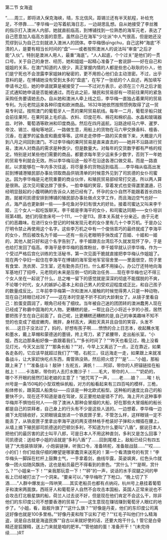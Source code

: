 

第二节 女海盗

“……周三，即将进入保克海峡，晴，东北信风，距锡兰还有半天航程，补给充足，不停靠……”李华梅一边写着航海日志，一边胡思乱想。自从她接受了李丝雅的指示打入澳洲人内部，她就直航临高，到博铺找到一位熟悉的海军元老，表达了自己愿意加入临高方面的意愿。虽然自己在海军“少壮派”中人气很高，但是她还没荒缪到认为自己立刻就进入澳洲人的团体。李华梅很qīngchu，自己这种“海底”不清的人，是要有相当长时间的“盘”――或者按照澳洲人的说法叫“审查”之后才能“入伙”。特别是澳洲人用人，最重“海底”。“人人起底，个个过关”是他们的一贯口号。关于自己的身世、经历，她和姐姐一起精心准备了一套说辞――好在自己和姐姐的关系，在澳门知道的人很少，真正掌握内情的人都是些忠心耿耿的仆人，他们是宁死也不会泄露李家姐妹的秘密的，更不用担心他们会主动泄密。不过，出乎意料的是，在博铺她没有受到太多的“盘底”，在写了一张纸的个人自述，再加填写申请书之后，她的申请就算是被接受了――不过对方表示，必须在三个月之后才能正式通知她申请是否能被通过。而在此之前，殖民和贸易部有一项前往果阿的紧急采购任务要请她去办。自从她和澳洲人牵上线之后，李华梅一直独占着果阿的贸易专利。为元老院运来各种印度和欧洲商品。1632年她依然按照惯例取得了这一贸易专利证。按照澳门的葡萄牙人一贯的果阿贸易航线。每年一二月，葡萄牙船只就会前往果阿，在果阿装上毛织品、衣料、印度花布、棉花和棉织品、水晶和玻璃器皿、时钟、葡萄酒等欧洲和印度商品。然后在四月返航，沿路途经马六甲、暹罗、帝汶、锡兰、缅甸等地区，一路做生意，用船上的货物在马六甲交换香料、檀香、沉香，在暹罗的鲨鱼皮和鹿皮等等。这样走走停停一路的买卖做下来，大概是六月到八月之间回到澳门。不过李华梅的果阿贸易是直来直去的――她并不沿路进行贸易，澳洲人对商品的需求是种类少。但是数量大。对每年的交货数字都有严格的规定。特别是对某些他们需要的商品，都要求每年至少运来多少数字，否则下一年她的贸易专利就会无效。所以李华梅沿途一般不在沿途各港口做交易。而是一路直航，以求能够在一年内多次往返，将尽量多的货物运到临高……李华梅从临高出发前到博铺港殖民部办事处领取商品供销清单的时候意外见到了司凯德的女仆司蜜达。因为李华梅是元老院重要的商业伙伴，和殖民贸易部经常打交道。所以两人算是很熟。这次见司蜜达胖了很多。一脸幸福的笑容，穿着发式也变得邋里邋遢，已经明显鼓起的小腹明确的告诉众人她已经有了。怀孕的女仆自然不能跟着首长四处跑，就被司凯德安排到博铺的殖民部办事处做点文字工作，而且海边空气也好一点，海产品也更新鲜一些――多吃鱼对孕妇有很大的好处。接着司蜜达又叫来李千姬，三个女人一起吃饭聊天。李千姬是李海平的女仆，和司蜜达同期――女仆培训班第4期。她们的宿舍床号一个111，一个是113。原本关系就十分亲近。由于元老们的恶趣味。在进行女仆登记的时候发现元老的女仆里有几十个李万机。于是办公厅明令禁止再使用这个名字。这些李万机之中有一个俊俏乖巧的最终就成了李海平的女仆，然后被改名为千姬――还有一些元老眼明手快改成了百姬、十姬和一姬的，其他人就只好和这个名字告别了。李千姬跟去台湾后不久就发现怀了孕，于是也给打发回了临高。李海平是李华梅的首席粉丝，李千姬早就认识李华梅，作为一个受过严格后宫化训练的生活秘书，第一次见面干脆就直接把李华梅认作姐姐了。现在两个孕妇一起住在李海平在博铺的海军营地军官宿舍里――里面很空，院子里有食堂、洗衣房、卫生室，还有勤务员打扫，什么都不用操心，办公厅还特地向海军基地打了招呼，元老院的未来是压倒一切的政治任务……现在李华梅也记不得三个女人坐在一起说了什么，总之唯一留下的感觉就是深深的彻底不能摆脱的不爽，不论哪个时代，女人的嫉妒心基本上和自己男人的受欢迎程度成正比，和自己孩子的数量成反比。三年前李华梅第一次和澳洲人接触的时候觉得男人只是一种动物，现在自己转眼已经26了――这在本时空是不折不扣的大龄剩女了。从镜子里看自己：脸蛋变圆润了，眼角已经有了细纹。当年被自己迷的团团转的澳洲蠢男人现在已经成了称霸中国海的大人物。更糟糕的是，一帮比自己小将近十岁的小孩，居然要把孩子生在自己前面了。自己呢，比更糟糕还糟糕的是,自己的审美趣味不知不觉的也变成了细皮嫩肉，微胖，身材高大，满脸天真并且自信的笑容，头发不长……这日子没法过了，妈的，好想有孩子啊……愤愤的合上日志本，收起蘸水笔和墨水，戴上草帽和蒙德送的墨镜，挎上弯刀，紧了紧腰带，走出船长室。“小姐，西北边那条船好像一直跟着我们。”“多长时间了？”“昨天也看见过，晚上没看见灯光，今天又出现了”“那条长船？”“对，今早上又离远了一点，正在靠近，如果各走各的，它应该早就超过我们了”“嗯，右舵三，往远海走一走，如果跟上来就准备战斗，让大家赶快吃点东西，甭管熟没熟，然后把火熄了”“是”……“小姐，那船跟上来了！”“准备战斗！敲钟！左舵五，满帆！……阿邱，带你的人把锚链挂在船舷上！……卡洛斯，带你的人去打水撒沙子！……毛大，带你的人……”“奶奶的，哪个不开眼的居然打起老娘的主意了！”她咒骂了一声，……老……娘？……唉！杭州号是一条150吨的小型双桅纵帆船，对方的船看起来有三四百吨的模样，三桅，船体修长，跟英国人船类似――应该是一种北欧式船型。这种船的速度比自己的船要快不少。现在还不知道是谁在驾驶，反正要抢劫是错不了的。海上开片这种事李华梅并不惧怕任何人――除了澳洲人那种会冒烟的大船，好在那些大冒烟船的船长都是自己的崇拜者，自己身上的行头有不少是这些人送的。一边想着，李华梅一边摘下太阳镜收好，又把眼镜盒放进一个铁皮匣子里，不管怎么样，这样眼镜一定不能丢了，从铁皮匣子里拿出李海平送的两支德林格手枪装好子弹和火帽插在腰上。从墙上摘下殖民部司凯德送的巴顿剑多利，不知道为什么要叫“八盾”，据说日本人把他们的最厉害的武士叫平八郎，可是日本人不用这种直剑，多利又是怎么回事？司凯德说：送给李小姐的话就是“多利八盾”了……回到尾楼上，敌船已经只有四五链了“大炮装铁球弹，小炮装链弹，听我口令，准备转舵，准备敲战鼓……”“哎……小的们！你们给我仔细的瞭望是哪家蠢货来送死的！第一个看清旗号的有赏！”李华梅头一脚踩在栏杆上鼓舞士气，一手拿着剑，曲线毕露，英姿飒爽，红色头巾就像一团火焰随风飘扬，这也是船员最巴不得看到的景色。“赏什么？”“是啊，赏什么？”“小姐亲一下！”“亲我那玩意一下！”“砰”的一声，说话的水手双腿之间的甲板上已经被打出了一个洞来。“要亲可以，”李华梅吹了下枪口，“晚上切了下酒……”人群中爆发出一阵哄笑……其实老船员也都有点纳闷，杭州号上悬挂着葡萄牙和澳宋两面旗，西班牙人和葡萄牙人自然不会攻击本国船，英国人正常来说也不会攻击打北极星旗的船，荷兰人过去说不好，但是现在他们肯定不会这么干，除非他们的东印度公司不想要香港的贸易了――这生意现在赚钱赚到葡萄牙人眼红的地步了。“小姐，看，敌舰升旗了”“这什么旗？”“好像是丹麦，他们的东印度公司离这好像也就是100多里格。”“好像丹麦和陛下议和了吧？”“红毛子叫他们什么精海盗，说是自古就是海盗民族”“自古以来就好使的话，还要大炮干什么！管它是白骨精还是狐狸精，送上门来就是咱的肥羊。”“管他娘的蛋！准备开干！”(未完待续……)RT

